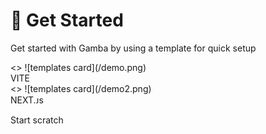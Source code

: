 
# 🚀 Get Started

Get started with Gamba by using a template for quick setup

<Cards num={2}>
  <Card
    image
    arrow
    title="Gamba Multi-Game Platform"
    target="_blank"
    href="https://github.com/gamba-labs/platform"
    style={{ position: "relative" }}
  >
    <>
      ![templates card](/demo.png)
      <div style={{ position: "absolute", bottom: "20%", left: "4px" }}>
        <span
          style={{
            backgroundColor: "rgba(0, 0, 0, 0.8)",
            color: "white",
            padding: "4px 8px",
            borderRadius: "5px",
            border: "1px solid white",
          }}
        >VITE</span>
      </div>
    </>
  </Card>
  <Card
    image
    arrow
    title="Community Multi-Game Platform"
    target="_blank"
    href="https://github.com/BankkRoll/Gamba-V2-Next.js"
    style={{ position: "relative" }}
  >
    <>
      ![templates card](/demo2.png)
      <div style={{ position: "absolute", bottom: "20%", left: "4px" }}>
        <span
          style={{
            backgroundColor: "rgba(0, 0, 0, 0.8)",
            color: "white",
            padding: "4px 8px",
            borderRadius: "5px",
            border: "1px solid white",
          }}
        >NEXT.ᴊs</span>
      </div>
    </>
  </Card>
</Cards>

Start scratch

<Cards>
  <Card arrow title="⚡ Vite" href="/docs/get-started/vite" />
  <Card arrow title="⚛️ NEXT.ᴊs" href="/docs/get-started/nextjs" />
  <Card arrow title="📖 Manual" href="/docs/get-started/manual" />
</Cards>